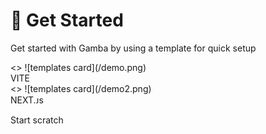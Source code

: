 
# 🚀 Get Started

Get started with Gamba by using a template for quick setup

<Cards num={2}>
  <Card
    image
    arrow
    title="Gamba Multi-Game Platform"
    target="_blank"
    href="https://github.com/gamba-labs/platform"
    style={{ position: "relative" }}
  >
    <>
      ![templates card](/demo.png)
      <div style={{ position: "absolute", bottom: "20%", left: "4px" }}>
        <span
          style={{
            backgroundColor: "rgba(0, 0, 0, 0.8)",
            color: "white",
            padding: "4px 8px",
            borderRadius: "5px",
            border: "1px solid white",
          }}
        >VITE</span>
      </div>
    </>
  </Card>
  <Card
    image
    arrow
    title="Community Multi-Game Platform"
    target="_blank"
    href="https://github.com/BankkRoll/Gamba-V2-Next.js"
    style={{ position: "relative" }}
  >
    <>
      ![templates card](/demo2.png)
      <div style={{ position: "absolute", bottom: "20%", left: "4px" }}>
        <span
          style={{
            backgroundColor: "rgba(0, 0, 0, 0.8)",
            color: "white",
            padding: "4px 8px",
            borderRadius: "5px",
            border: "1px solid white",
          }}
        >NEXT.ᴊs</span>
      </div>
    </>
  </Card>
</Cards>

Start scratch

<Cards>
  <Card arrow title="⚡ Vite" href="/docs/get-started/vite" />
  <Card arrow title="⚛️ NEXT.ᴊs" href="/docs/get-started/nextjs" />
  <Card arrow title="📖 Manual" href="/docs/get-started/manual" />
</Cards>